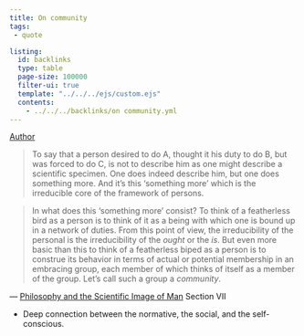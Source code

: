 ```yaml
---
title: On community
tags:
 - quote

listing:
  id: backlinks
  type: table
  page-size: 100000
  filter-ui: true
  template: "../../../ejs/custom.ejs"
  contents:
    - ../../../backlinks/on community.yml
---
```


[Author](/docs/phil/people/Wilfrid Sellars.html)

> To say that a person desired to do A, thought it his duty to do B, but was 
forced to do C, is not to describe him as one might describe a scientific 
specimen. One does indeed describe him, but one does something more. And it's 
this 'something more' which is the irreducible core of the framework of persons. 

> In what does this 'something more' consist? To think of a featherless bird as a 
person is to think of it as a being with which  one is bound up in a network of 
duties. From this point of view, the irreducibility of the personal is the 
irreducibility of the *ought* or the *is*. But even more basic than this to 
think of a featherless biped as a person is to construe its behavior in terms of 
actual or potential membership in an embracing group, each member of which 
thinks of itself as a member of the group. Let's call such a group a *community*.

— [Philosophy and the Scientific Image of Man](/docs/phil/works/Philosophy and the Scientific Image of Man.html) Section VII

- Deep connection between the normative, the social, and the self-conscious.
